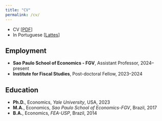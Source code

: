 ```yaml
---
title: "CV"
permalink: /cv/
---
```


* CV [<a href="https://lucasfinamor.github.io/files/cv_lucasfinamor.pdf" target="_blanl">PDF</a>]
* In Portuguese [<a href="http://lattes.cnpq.br/3355999034844262" target="_blanl">Lattes</a>]

## Employment 

* **Sao Paulo School of Economics - FGV**, Assistant Professor, 2024--present
* **Institute for Fiscal Studies**, Post-doctoral Fellow, 2023--2024

## Education

* **Ph.D.**, Economics, *Yale University*, USA, 2023
* **M.A.**, Economics, *Sao Paulo School of Economics-FGV*, Brazil, 2017
* **B.A.**, Economics, *FEA-USP*,  Brazil, 2014



